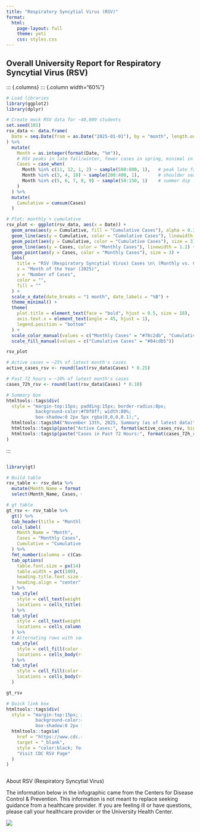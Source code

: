 ```yaml
---
title: "Respiratory Syncytial Virus (RSV)"
format: 
  html:
    page-layout: full
    theme: yeti
    css: styles.css
---
```


## Overall University Report for Respiratory Syncytial Virus (RSV)

::: {.columns}
::: {.column width="60%"}
```r
# Load libraries
library(ggplot2)
library(dplyr)

# Create mock RSV data for ~40,000 students
set.seed(101)
rsv_data <- data.frame(
  Date = seq.Date(from = as.Date("2025-01-01"), by = "month", length.out = 12)
) %>%
  mutate(
    Month = as.integer(format(Date, "%m")),
    # RSV peaks in late fall/winter, fewer cases in spring, minimal in summer
    Cases = case_when(
      Month %in% c(11, 12, 1, 2) ~ sample(500:800, 1),   # peak late fall & winter
      Month %in% c(3, 4, 10) ~ sample(200:400, 1),       # shoulder season
      Month %in% c(5, 6, 7, 8, 9) ~ sample(50:150, 1)    # summer dip
    )
  ) %>%
  mutate(
    Cumulative = cumsum(Cases)
  )

# Plot: monthly + cumulative
rsv_plot <- ggplot(rsv_data, aes(x = Date)) +
  geom_area(aes(y = Cumulative, fill = "Cumulative Cases"), alpha = 0.3) +
  geom_line(aes(y = Cumulative, color = "Cumulative Cases"), linewidth = 1.2) +
  geom_point(aes(y = Cumulative, color = "Cumulative Cases"), size = 3) +
  geom_line(aes(y = Cases, color = "Monthly Cases"), linewidth = 1.2) +
  geom_point(aes(y = Cases, color = "Monthly Cases"), size = 3) +
  labs(
    title = "RSV (Respiratory Syncytial Virus) Cases \n\ (Monthly vs. Cumulative)",
    x = "Month of the Year (2025)",
    y = "Number of Cases",
    color = "",
    fill = ""
  ) +
  scale_x_date(date_breaks = "1 month", date_labels = "%B") +
  theme_minimal() +
  theme(
    plot.title = element_text(face = "bold", hjust = 0.5, size = 18),
    axis.text.x = element_text(angle = 45, hjust = 1),
    legend.position = "bottom"
  ) +
  scale_color_manual(values = c("Monthly Cases" = "#78c2db", "Cumulative Cases" = "#84cdb5")) +
  scale_fill_manual(values = c("Cumulative Cases" = "#84cdb5"))

rsv_plot
```

```r
# Active cases = ~25% of latest month's cases
active_cases_rsv <- round(last(rsv_data$Cases) * 0.25)

# Past 72 hours = ~10% of latest month's cases
cases_72h_rsv <- round(last(rsv_data$Cases) * 0.10)

# Summary box
htmltools::tags$div(
  style = "margin-top:15px; padding:15px; border-radius:8px; 
           background-color:#f0f8ff; width:80%; 
           box-shadow:0 2px 5px rgba(0,0,0,0.1);",
  htmltools::tags$h4("November 13th, 2025, Summary (as of latest data)", style="font-weight:bold;"),
  htmltools::tags$p(paste("Active Cases:", format(active_cases_rsv, big.mark=","))),
  htmltools::tags$p(paste("Cases in Past 72 Hours:", format(cases_72h_rsv, big.mark=",")))
)
```
:::

::: {.column width="40%"}
```r
library(gt)

# Build table
rsv_table <- rsv_data %>%
  mutate(Month_Name = format(Date, "%B")) %>%
  select(Month_Name, Cases, Cumulative)

# gt table
gt_rsv <- rsv_table %>%
  gt() %>%
  tab_header(title = "Monthly and Cumulative RSV Cases (2025)") %>%
  cols_label(
    Month_Name = "Month",
    Cases = "Monthly Cases",
    Cumulative = "Cumulative Cases"
  ) %>%
  fmt_number(columns = c(Cases, Cumulative), decimals = 0, use_seps = TRUE) %>%
  tab_options(
    table.font.size = px(14),
    table.width = pct(100),
    heading.title.font.size = px(18),
    heading.align = "center"
  ) %>%
  tab_style(
    style = cell_text(weight = "bold"),
    locations = cells_title(groups = "title")
  ) %>%
  tab_style(
    style = cell_text(weight = "bold"),
    locations = cells_column_labels(everything())
  ) %>%
  # Alternating rows with same scheme as flu/rhino
  tab_style(
    style = cell_fill(color = "#E9F5F0"),
    locations = cells_body(rows = seq(1, nrow(rsv_table), 2))
  ) %>%
  tab_style(
    style = cell_fill(color = "#f0f8ff"),
    locations = cells_body(rows = seq(2, nrow(rsv_table), 2))
  )

gt_rsv
```

```r
# Quick link box
htmltools::tags$div(
  style = "margin-top:15px; padding:10px; border-radius:6px; 
           background-color:#E9F5F0; width:100%; 
           box-shadow:0 2px 5px rgba(0,0,0,0.1); text-align:center;",
  htmltools::tags$a(
    href = "https://www.cdc.gov/rsv/index.html",
    target = "_blank",
    style = "color:black; font-weight:bold; text-decoration:none;",
    "Visit CDC RSV Page"
  )
)
```
:::

About RSV (Respiratory Syncytial Virus)

The information below in the infographic came from the Centers for Disease Control & Prevention. This information is not meant to replace seeking guidance from a healthcare provider. If you are feeling ill or have questions, please call your healthcare provider or the University Health Center.

![](RSV/RSVinfographic.png)
